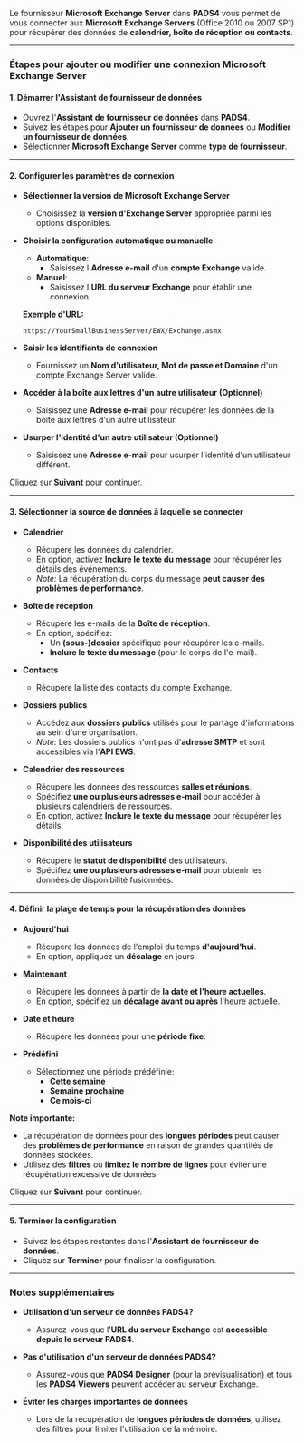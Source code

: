 Le fournisseur **Microsoft Exchange Server** dans **PADS4** vous permet de vous connecter aux **Microsoft Exchange Servers** (Office 2010 ou 2007 SP1) pour récupérer des données de **calendrier, boîte de réception ou contacts**.

***

### **Étapes pour ajouter ou modifier une connexion Microsoft Exchange Server**

#### **1. Démarrer l'Assistant de fournisseur de données**

* Ouvrez l'**Assistant de fournisseur de données** dans **PADS4**.
* Suivez les étapes pour **Ajouter un fournisseur de données** ou **Modifier un fournisseur de données**.
* Sélectionner **Microsoft Exchange Server** comme **type de fournisseur**.

***

#### **2. Configurer les paramètres de connexion**

* **Sélectionner la version de Microsoft Exchange Server**
  * Choisissez la **version d'Exchange Server** appropriée parmi les options disponibles.

* **Choisir la configuration automatique ou manuelle**

  * **Automatique**:
    * Saisissez l'**Adresse e-mail** d'un **compte Exchange** valide.
  * **Manuel**:
    * Saisissez l'**URL du serveur Exchange** pour établir une connexion.

  **Exemple d'URL:**

  ```
  https://YourSmallBusinessServer/EWX/Exchange.asmx
  ```

* **Saisir les identifiants de connexion**
  * Fournissez un **Nom d'utilisateur, Mot de passe et Domaine** d'un compte Exchange Server valide.

* **Accéder à la boîte aux lettres d'un autre utilisateur (Optionnel)**
  * Saisissez une **Adresse e-mail** pour récupérer les données de la boîte aux lettres d'un autre utilisateur.

* **Usurper l'identité d'un autre utilisateur (Optionnel)**
  * Saisissez une **Adresse e-mail** pour usurper l'identité d'un utilisateur différent.

Cliquez sur **Suivant** pour continuer.

***

#### **3. Sélectionner la source de données à laquelle se connecter**

* **Calendrier**
  * Récupère les données du calendrier.
  * En option, activez **Inclure le texte du message** pour récupérer les détails des événements.
  * *Note:* La récupération du corps du message **peut causer des problèmes de performance**.

* **Boîte de réception**
  * Récupère les e-mails de la **Boîte de réception**.
  * En option, spécifiez:
    * Un **(sous-)dossier** spécifique pour récupérer les e-mails.
    * **Inclure le texte du message** (pour le corps de l'e-mail).

* **Contacts**
  * Récupère la liste des contacts du compte Exchange.

* **Dossiers publics**
  * Accédez aux **dossiers publics** utilisés pour le partage d'informations au sein d'une organisation.
  * *Note:* Les dossiers publics n'ont pas d'**adresse SMTP** et sont accessibles via l'**API EWS**.

* **Calendrier des ressources**
  * Récupère les données des ressources **salles et réunions**.
  * Spécifiez **une ou plusieurs adresses e-mail** pour accéder à plusieurs calendriers de ressources.
  * En option, activez **Inclure le texte du message** pour récupérer les détails.

* **Disponibilité des utilisateurs**
  * Récupère le **statut de disponibilité** des utilisateurs.
  * Spécifiez **une ou plusieurs adresses e-mail** pour obtenir les données de disponibilité fusionnées.

***

#### **4. Définir la plage de temps pour la récupération des données**

* **Aujourd'hui**
  * Récupère les données de l'emploi du temps **d'aujourd'hui**.
  * En option, appliquez un **décalage** en jours.

* **Maintenant**
  * Récupère les données à partir de **la date et l'heure actuelles**.
  * En option, spécifiez un **décalage avant ou après** l'heure actuelle.

* **Date et heure**
  * Récupère les données pour une **période fixe**.

* **Prédéfini**
  * Sélectionnez une période prédéfinie:
    * **Cette semaine**
    * **Semaine prochaine**
    * **Ce mois-ci**

**Note importante:**

* La récupération de données pour des **longues périodes** peut causer des **problèmes de performance** en raison de grandes quantités de données stockées.
* Utilisez des **filtres** ou **limitez le nombre de lignes** pour éviter une récupération excessive de données.

Cliquez sur **Suivant** pour continuer.

***

#### **5. Terminer la configuration**

* Suivez les étapes restantes dans l'**Assistant de fournisseur de données**.
* Cliquez sur **Terminer** pour finaliser la configuration.

***

### **Notes supplémentaires**

* **Utilisation d'un serveur de données PADS4?**
  * Assurez-vous que l'**URL du serveur Exchange** est **accessible depuis le serveur PADS4**.

* **Pas d'utilisation d'un serveur de données PADS4?**
  * Assurez-vous que **PADS4 Designer** (pour la prévisualisation) et tous les **PADS4 Viewers** peuvent accéder au serveur Exchange.

* **Éviter les charges importantes de données**
  * Lors de la récupération de **longues périodes de données**, utilisez des filtres pour limiter l'utilisation de la mémoire.
